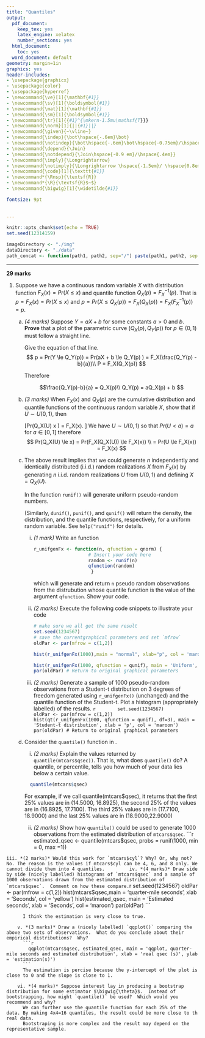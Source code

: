 ```yaml
---
title: "Quantiles"
output:
  pdf_document:
    keep_tex: yes
    latex_engine: xelatex
    number_sections: yes
  html_document:
    toc: yes
  word_document: default
geometry: margin=1in
graphics: yes
header-includes:
- \usepackage{graphicx}
- \usepackage{color}
- \usepackage{hyperref}
- \newcommand{\ve}[1]{\mathbf{#1}}    
- \newcommand{\sv}[1]{\boldsymbol{#1}} 
- \newcommand{\mat}[1]{\mathbf{#1}}    
- \newcommand{\sm}[1]{\boldsymbol{#1}}   
- \newcommand{\tr}[1]{{#1}^{\mkern-1.5mu\mathsf{T}}}    
- \newcommand{\norm}[1]{||{#1}||}           
- \newcommand{\given}{~\vline~}
- \newcommand{\indep}{\bot\hspace{-.6em}\bot}
- \newcommand{\notindep}{\bot\hspace{-.6em}\bot\hspace{-0.75em}/\hspace{.4em}}
- \newcommand{\depend}{\Join}
- \newcommand{\notdepend}{\Join\hspace{-0.9 em}/\hspace{.4em}}
- \newcommand{\imply}{\Longrightarrow}
- \newcommand{\notimply}{\Longrightarrow \hspace{-1.5em}/ \hspace{0.8em}}
- \newcommand{\code}[1]{\texttt{#1}}
- \newcommand*{\Rnsp}{\textsf{R}}
- \newcommand*{\R}{\textsf{R}$~$}
- \newcommand{\bigwig}[1]{\widetilde{#1}}

fontsize: 9pt
  
  
---
```


```r
knitr::opts_chunk$set(echo = TRUE)
set.seed(12314159)

imageDirectory <- "./img"
dataDirectory <- "./data"
path_concat <- function(path1, path2, sep="/") paste(path1, path2, sep = sep)
```

---

**29 marks**

1. Suppose we have a continuous random variable $X$ with distribution function $F_X(x) = Pr(X \le x)$ and quantile function
$Q_X(p) = F_X^{-1}(p)$.  That is $p = F_X(x) = Pr(X \le x)$ and $p = Pr(X \le Q_X(p)) = F_X(Q_X(p)) = F_X(F_X^{-1}(p)) = p$.

    a. *(4 marks)* Suppose $Y = aX +b$ for some constants $a > 0$ and $b$. 
        **Prove** that a plot of the parametric curve $(Q_X(p), Q_Y(p))$ for $p \in (0,1)$ must follow a straight line.  
        
        Give the equation of that line.
        $$
        p = Pr(Y \le Q_Y(p)) = Pr(aX + b \le Q_Y(p) ) = F_X(\frac{Q_Y(p) - b}{a})\\
        P = F_X(Q_X(p))
        $$
  
        Therefore
  
        $$\frac{Q_Y(p)-b}{a} = Q_X(p)\\
        Q_Y(p) = aQ_X(p) + b
        $$
        
    b. *(3 marks)* When $F_X(x)$ and $Q_X(p)$ are the cumulative distribution and quantile functions of the continuous random variable $X$, show that if $U \sim U(0,1)$, then 
    
        \[Pr(Q_X(U) \le x )  = F_X(x). \]
        We have $U \sim U(0,1)$ so that $Pr(U < a) = a$ for $a \in [0,1]$
        therefore 
        $$
        Pr(Q_X(U) \le x) = Pr(F_X(Q_X(U)) \le F_X(x)) \\
        = Pr(U \le F_X(x)) = F_X(x)
        $$

    
    c. The above result implies that we could generate $n$ independently and identically distributed (i.i.d.) random realizations $X$ from $F_X(x)$ by generating $n$ i.i.d. random realizations $U$ from $U(0,1)$ and defining $X = Q_X(U)$.  
    
        In \R the function `runif()` will generate uniform pseudo-random numbers. 
    
        (Similarly, `dunif()`, `punif()`, and `qunif()` will return the density, the distribution, and the quantile functions, respectively, for a uniform random variable.  See `help("runif")` for details.
    
        i. *(1 mark)* Write an \R function
    
            ```r
            r_unifgenFx <- function(n, qfunction = qnorm) {
                                # Insert your code here
                                random <- runif(n)
                                qfunction(random)
                                 }
            ```
        
            which will generate and return `n` pseudo random observations from the distrubution whose quantile function is the value of the argument `qfunction`.  Show your code.
            
        ii. *(2 marks)*  Execute the following code snippets to illustrate your code
        
            ```r
            # make sure we all get the same result
            set.seed(1234567)
            # save the currentgraphical parameters and set `mfrow`
            oldPar <- par(mfrow = c(1,2))
            
            hist(r_unifgenFx(1000),main = "normal", xlab="p", col = 'maroon', border="black")  # Standard normal
            
            hist(r_unifgenFx(1000, qfunction = qunif), main = 'Uniform', xlab = 'p', col = 'green',border="black")
            par(oldPar) # Return to original graphical parameters
            ```
            
          iii. *(2 marks)* Generate a sample of 1000 pseudo-random observations from a 
              Student-t distribution on 3 degrees of freedom  generated using `r_unifgenFx()` (unchanged) and the quantile function of the Student-t.
              Plot a histogram (appropriately labelled) of the results.
              ```r
              set.seed(1234567)
              oldPar <- par(mfrow = c(1,2))
              hist(qt(r_unifgenFx(1000, qfunction = qunif), df=3), main = 'Student-t distribution', xlab = 'p', col = 'maroon')
              par(oldPar) # Return to original graphical parameters
              ```

    d. Consider the `quantile()` function in \R.
    
        i. *(2 marks)* Explain the values returned by `quantile(mtcars$qsec))`.  That is, what does `quantile()` do?
          A quantile, or percentile, tells you how much of your data lies below a certain value.
          ```r
            quantile(mtcars$qsec)
          ```
        For example, if we call quantile(mtcars$qsec), it returns that the first 25% values are in (14.5000, 16.8925), the second 25% of the values are in (16.8925, 17.7100). The third 25% values are in (17.7100, 18.9000) and the last 25% values are in (18.9000,22.9000)
        
        ii. *(2 marks)* Show how `quantile()` could be used to generate 1000 observations from the estimated distribution of `mtcars$qsec`.
```r
  estimated_qsec <- quantile(mtcars$qsec, probs = runif(1000, min = 0, max =1))
  
```
        iii. *(2 marks)* Would this work for `mtcars$cyl`? Why? Or, why not?
          No. The reason is the values if mtcars$cyl can be 4, 6, and 8 only. We cannot divide them into 4 quantiles.
        iv. *(4 marks)* Draw side by side (nicely labelled) histograms of `mtcars$qsec` and a sample of 1000 observations drawn from the estimated distribution of `mtcars$qsec`.  Comment on how these compare.
          ```r
          set.seed(1234567)
            oldPar <- par(mfrow = c(1,2))
            hist(mtcars$qsec,main = 'quarter-mile seconds', xlab = 'Seconds', col = 'yellow')
            hist(estimated_qsec, main = 'Estimated seconds', xlab = 'Seconds', col = 'maroon')
            par(oldPar) 
          ```
          
          I think the estimation is very close to true.
        
        v. *(3 marks)* Draw a (nicely labelled) `qqplot()` comparing the above two sets of observations.  What do you conclude about their empirical distributions?  Why?
          ```r
            qqplot(mtcars$qsec, estimated_qsec, main = 'qqplot, quarter-mile seconds and estimated distribution', xlab = 'real qsec (s)', ylab = 'estimation(s)')
          ```
          The estimation is percise because the y-intercept of the plot is close to 0 and the slope is close to 1.
    
        vi. *(4 marks)* Suppose interest lay in producing a bootstrap distribution for some estimator $\bigwig{\theta}$.  Instead of bootstrapping, how might `quantile()` be used?  Which would you recommend and why?
          We can further use the quantile function for each 25% of the data. By making 4x4=16 quantiles, the result could be more close to th real data.
          Bootstraping is more complex and the result may depend on the representative sample.